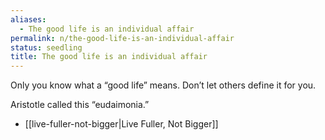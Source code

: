 ```yaml
---
aliases:
  - The good life is an individual affair
permalink: n/the-good-life-is-an-individual-affair
status: seedling
title: The good life is an individual affair
---
```

Only you know what a “good life” means. Don’t let others define it for you.

Aristotle called this “eudaimonia.”

- [[live-fuller-not-bigger|Live Fuller, Not Bigger]]
